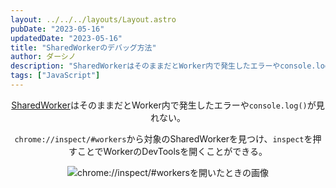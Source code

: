 ```yaml
---
layout: ../../../layouts/Layout.astro
pubDate: "2023-05-16"
updatedDate: "2023-05-16"
title: "SharedWorkerのデバッグ方法"
author: ダーシノ
description: "SharedWorkerはそのままだとWorker内で発生したエラーやconsole.log()が見れない。"
tags: ["JavaScript"]
---
```



<Header {...frontmatter} />

[SharedWorker](https://developer.mozilla.org/ja/docs/Web/API/SharedWorker)はそのままだとWorker内で発生したエラーや`console.log()`が見れない。

`chrome://inspect/#workers`から対象のSharedWorkerを見つけ、`inspect`を押すことでWorkerのDevToolsを開くことができる。

![chrome://inspect/#workersを開いたときの画像](./_sharedworker.png)
